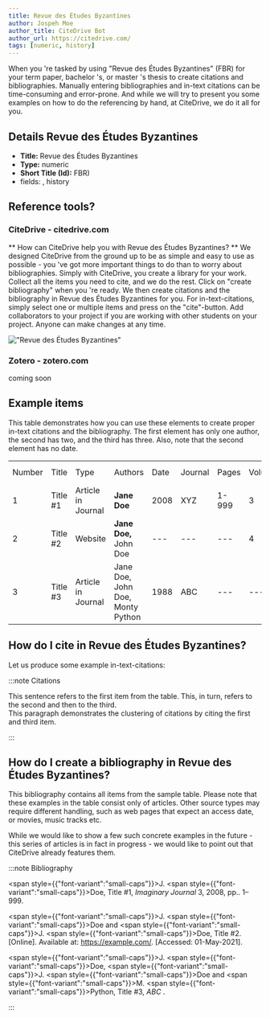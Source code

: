 ```yaml
---
title: Revue des Études Byzantines
author: Jospeh Moe
author_title: CiteDrive Bot
author_url: https://citedrive.com/
tags: [numeric, history]
---
```


When you 're tasked by using "Revue des Études Byzantines" (FBR) for your term paper, bachelor 's, or master 's thesis to create citations and bibliographies.
Manually entering bibliographies and in-text citations can be time-consuming and error-prone. And while we will try to present you some examples on how to do the referencing by hand, at CiteDrive, we do it all for you.

## Details  Revue des Études Byzantines
* **Title:** Revue des Études Byzantines
* **Type:** numeric
* **Short Title (Id):** FBR)
* fields: , history

## Reference tools?
### CiteDrive - citedrive.com
** How can CiteDrive help you with Revue des Études Byzantines? **
We designed CiteDrive from the ground up to be as simple and easy to use as possible - you 've got more important things to do than to worry about bibliographies. Simply with CiteDrive, you create a library for your work. Collect all the items you need to cite, and we do the rest. Click on "create bibliography" when you 're ready. We then create citations and the bibliography in Revue des Études Byzantines for you. For in-text-citations, simply select one or multiple items and press on the "cite"-button. Add collaborators to your project if you are working with other students on your project. Anyone can make changes at any time.


!["Revue des Études Byzantines"](images/revue-des-etudes-byzantines.svg "Choose Revue des Études Byzantines in the CiteDrive App")

### Zotero - zotero.com

coming soon

## Example items

This table demonstrates how you can use these elements to create proper in-text citations and the bibliography. The first element has only one author, the second has two, and the third has three. Also, note that the second element has no date.


<table>
  <tr>
   <td>Number
   </td>
   <td>Title
   </td>
   <td>Type
   </td>
   <td>Authors
   </td>
   <td>Date
   </td>
   <td>Journal
   </td>
   <td>Pages
   </td>
   <td>Volume
   </td>
   <td>Issue
   </td>
   <td>Access Date
   </td>
  </tr>
  <tr>
   <td>1
   </td>
   <td>Title #1
   </td>
   <td>Article in Journal
   </td>
   <td><strong>Jane Doe</strong>
   </td>
   <td>2008
   </td>
   <td>XYZ
   </td>
   <td>1-999
   </td>
   <td>3
   </td>
   <td>2
   </td>
   <td>--
   </td>
  </tr>
  <tr>
   <td>
2
   </td>
   <td>Title #2
   </td>
   <td>Website
   </td>
   <td><strong>Jane Doe, </strong>John Doe
   </td>
   <td>---
   </td>
   <td>---
   </td>
   <td>---
   </td>
   <td>4
   </td>
   <td>---
   </td>
   <td>2020-05-01
   </td>
  </tr>
  <tr>
   <td>3
   </td>
   <td>Title #3
   </td>
   <td>Article in Journal
   </td>
   <td>Jane Doe, John Doe, Monty Python
   </td>
   <td>1988
   </td>
   <td>ABC
   </td>
   <td>---
   </td>
   <td>---
   </td>
   <td>16
   </td>
   <td>---
   </td>
  </tr>
</table>



## How do I cite in  Revue des Études Byzantines?

Let us produce some example in-text-citations:

:::note Citations


This sentence refers to the first item from the table.  This, in turn, refers to the second 
and then to the third.  
This paragraph demonstrates the clustering of citations by citing the first and third item. 

:::

## How do I create a bibliography in Revue des Études Byzantines?

This bibliography contains all items from the sample table. Please note that these examples in the table consist only of articles. Other source types may require different handling, such as web pages that expect an access date, or movies, music tracks etc.

While we would like to show a few such concrete examples in the future - this series of articles is in fact in progress - we would like to point out that CiteDrive already features them.

:::note Bibliography

<span style={{"font-variant":"small-caps"}}>J.</span> <span style={{"font-variant":"small-caps"}}>Doe</span>, Title #1, <i>Imaginary Journal</i> 3, 2008, pp.. 1–999.

<span style={{"font-variant":"small-caps"}}>J.</span> <span style={{"font-variant":"small-caps"}}>Doe</span> and <span style={{"font-variant":"small-caps"}}>J.</span> <span style={{"font-variant":"small-caps"}}>Doe</span>, Title #2. [Online]. Available at: https://example.com/. [Accessed: 01-May-2021].

<span style={{"font-variant":"small-caps"}}>J.</span> <span style={{"font-variant":"small-caps"}}>Doe</span>, <span style={{"font-variant":"small-caps"}}>J.</span> <span style={{"font-variant":"small-caps"}}>Doe</span> and <span style={{"font-variant":"small-caps"}}>M.</span> <span style={{"font-variant":"small-caps"}}>Python</span>, Title #3, <i>ABC</i> .



:::


        